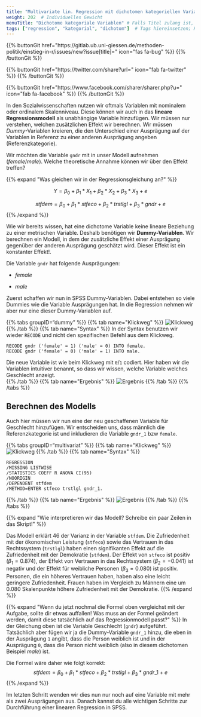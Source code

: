 ```yaml
---
title: "Multivariate lin. Regression mit dichotomen kategoriellen Variablen"  # Titel der Seite
weight: 202  # Individuelles Gewicht 
menuTitle: "Dichotome kategoriale Variablen" # Falls Titel zulang ist, hier Kurztitel
tags: ["regression", "kategorial", "dichotom"]  # Tags hiereinsetzen; Kurzwort, was auf der Seite passsiert
---
```


{{% buttonGit href=\"https\:\/\/gitlab.ub.uni-giessen.de\/methoden-politik\/einstieg-in-r\/issues\/new?issue[title]=\" icon=\"fas fa-bug\" %}} {{% /buttonGit %}} 

{{% buttonGit href=\"https\:\/\/twitter.com\/share?url=\" icon=\"fab fa-twitter\" %}} {{% /buttonGit %}}

{{% buttonGit href=\"https\:\/\/www.facebook.com\/sharer\/sharer.php?u=\" icon=\"fab fa-facebook\" %}} {{% /buttonGit %}}

In den Sozialwissenschaften nutzen wir oftmals Variablen mit nominalem oder ordinalem Skalenniveau. Diese können wir auch in das **lineare Regressionsmodell** als unabhängige Variable hinzufügen. Wir müssen nur verstehen, welchen zusätzlichen Effekt wir berechnen. Wir müssen *Dummy*-Variablen kreieren, die den Unterschied einer Ausprägung auf der Variablen in Referenz zu einer anderen Ausprägung angeben (Referenzkategorie). 

Wir möchten die Variable `gndr` mit in unser Modell aufnehmen (*female*/*male*). Welche theoretische Annahme können wir über den Effekt treffen?

{{% expand \"Was gleichen wir in der Regressionsgleichung an?\" %}}

$$Y = \beta_0 + \beta_1*X_1 + \beta_2*X_2 + \beta_3*X_3+ e$$

$$stfdem = \beta_0 + \beta_1*stfeco + \beta_2*trstlgl + \beta_3*gndr + e$$
{{% /expand %}}

Wie wir bereits wissen, hat eine dichotome Variable keine lineare Beziehung zu einer metrischen Variable. Deshalb benötigen wir **Dummy-Variablen**. Wir berechnen ein Modell, in dem der zusätzliche Effekt einer Ausprägung gegenüber der anderen Ausprägung geschätzt wird. Dieser Effekt ist ein 
konstanter Effekt!. 

Die Variable `gndr` hat folgende Ausprägungen:

- *female*

- *male*

Zuerst schaffen wir nun in SPSS Dummy-Variablen. Dabei entstehen so viele Dummies wie die Variable Ausprägungen hat. In die Regression nehmen wir aber nur eine dieser Dummy-Variablen auf. 

{{% tabs groupID="dummy" %}}
{{% tab name=\"Klickweg\" %}}
![Klickweg](../gif/dummy.gif)
{{% /tab %}}
{{% tab name=\"Syntax\" %}}
In der Syntax benutzen wir wieder `RECODE` und nicht den spezifischen Befehl aus dem Klickweg.
```spss
RECODE gndr ('female' = 1) ('male' = 0) INTO female.
RECODE gndr ('female' = 0) ('male' = 1) INTO male.
```

Die neue Variable ist wie beim Klickweg mit `0`/`1` codiert. Hier haben wir die Variablen intuitiver benannt, so dass wir wissen, welche Variable welches Geschlecht anzeigt.  
{{% /tab %}}
{{% tab name=\"Ergebnis\" %}}
![Ergebnis](../img/dummy.png)
{{% /tab %}}
{{% /tabs %}}

## Berechnen des Modells
Auch hier müssen wir nun eine der neu geschaffenen Variable für Geschlecht hinzufügen. Wir entscheiden uns, dass männlich die Referenzkategorie ist und inkludieren die Variable `gndr_1` bzw `female`.

{{% tabs groupID="multivariat" %}}
{{% tab name=\"Klickweg\" %}}
![Klickweg](../gif/multivariat-result.gif)
{{% /tab %}}
{{% tab name=\"Syntax\" %}}
```spss
REGRESSION
/MISSING LISTWISE 
/STATISTICS COEFF R ANOVA CI(95)
/NOORIGIN
/DEPENDENT stfdem
/METHOD=ENTER stfeco trstlgl gndr_1.
```
{{% /tab %}}
{{% tab name=\"Ergebnis\" %}}
![Ergebnis](../img/results3.png)
{{% /tab %}}
{{% /tabs %}}

{{% expand \"Wie interpretieren wir das Modell? Schreibe ein paar Zeilen in das Skript!\" %}}

Das Modell erklärt $46%$ der Varianz in der Variable `stfdem`. Die Zufriedenheit mit der ökonomischen Leistung (`stfeco`) sowie das Vertrauen in das Rechtssystem (`trstlgl`) haben einen signifikanten Effekt auf die Zufriedenheit mit der Demokratie (`stfdem`). Der Effekt von `stfeco` ist positiv ($\beta_1 = 0.874$), der Effekt von Vertrauen in das Rechtssystem ($\beta_2 = -0.041$) ist negativ und der Effekt für weibliche Personen ($\beta_3 = 0.080$) ist positiv. Personen, die ein höheres Vertrauen haben, haben also eine leicht geringere Zufriedenheit. Frauen haben im Vergleich zu Männern eine um $0.080$ Skalenpunkte höhere Zufriedenheit mit der Demokratie.
{{% /expand %}}

{{% expand \"Wenn du jetzt nochmal die Formel oben vergleichst mit der Aufgabe, sollte dir etwas auffallen! Was muss an der Formel geändert werden, damit diese tatsächlich auf das Regressionmodell passt?\" %}}
In der Gleichung oben ist die Variable Geschlecht (`gndr`) aufgeführt. Tatsächlich aber fügen wir ja die Dummy-Variable `gndr_1` hinzu, die eben in der Ausprägung `1` angibt, dass die Person weiblich ist und in der Ausprägung `0`, dass die Person nicht weiblich (also in diesem dichotomen Beispiel *male*) ist. 

Die Formel wäre daher wie folgt korrekt:
$$stfdem = \beta_0 + \beta_1*stfeco + \beta_2*trstlgl + \beta_3*gndr\_1 + e$$
{{% /expand %}}

Im letzten Schritt wenden wir dies nun nur noch auf eine Variable mit mehr als zwei Ausprägungen aus. Danach kannst du alle wichtigen Schritte zur Durchführung einer linearen Regression in SPSS.